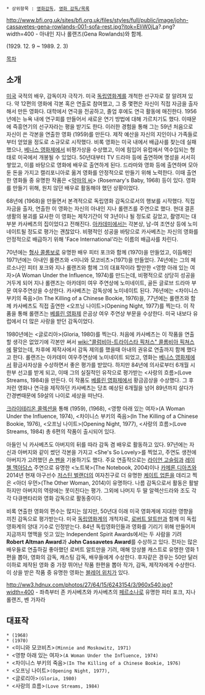  * 상위항목 : [[영화감독]], [[영화 감독/목록]]

http://www.bfi.org.uk/sites/bfi.org.uk/files/styles/full/public/image/john-cassavetes-gena-rowlands-001-sofa-rest.jpg?itok=EliW0jLa?.png?width=400
- 아내인 지나 롤랜즈(Gena Rowlands)와 함께.

{{{+2 John Cassavetes}}} (1929. 12. 9 ~ 1989. 2. 3)

[[목차]]
== 소개 ==
[[미국]] 국적의 배우, 감독이자 극작가. 미국 [[독립영화]]계를 개척한 선구자로 잘 알려져 있다. 약 12편의 영화에 각본 혹은 연출로 참여했고, 그 중 몇편은 자신이 직접 자금을 출자해서 만든 영화다. 대학에서 연극을 전공하고, 졸업 후에도 연극 활동에 매진한다. 1956년에는 뉴욕 내에 연구회를 만들어서 새로운 연기 방법에 대해 가르치기도 했다. 이때문에 즉흥연기의 선구자라는 평을 받기도 한다. 이러한 경험을 통해 그는 59년 처음으로 자신이 쓴 각본을 연출한 영화 <Shadows>(1959)를 만든다. 제작 예산을 자신의 지인이나 가족들로부터 얻었을 정도로 소규모로 시작했다. 비록 영화는 미국 내에서 배급사를 찾는데 실패했으나, [[베니스 영화제]]에서 비평가상을 수상했고, 이에 힘입어 유럽에서 역수입되는 형태로 미국에서 개봉될 수 있었다. 50년대부터 TV 드라마 등에 출연하며 명성을 서서히 쌓았고, 이를 바탕으로 영화에 배우로 출연하게 된다. 드라마와 영화 등에 출연하며 모아둔 돈을 가지고 캘리포니아로 옮겨 영화를 안정적으로 만들기 위해 노력한다. 이때 출연한 영화들 중 유명한 작품은 <[[악마의 씨]]> (Rosemary's Baby, 1968) 등이 있다. 영화를 만들기 위해, 원치 않던 배우로 활동해야 했던 상황이었다.

68년에 <Faces>(1968)을 만들면서 본격적으로 독립영화 감독으로서의 행보를 시작했다. 직접 자금을 출자, 연출한 이 영화는 자신의 아내인 지나 롤랜즈를 주연으로 했다. 현대 결혼생활의 붕괴를 묘사한 이 영화는 제작기간이 약 3년이나 될 정도로 길었고, 촬영지는 대부분 카사베츠의 집이었다고 전해진다. [[아카데미]]에서는 각본상, 남-여 조연상 등에 노미네이트될 정도로 평가는 괜찮았다. 비평적인 성공을 바탕으로 카사베츠는 자신의 영화를 안정적으로 배급하기 위해 'Face International'라는 이름의 배급사를 차린다.

70년에는 [[형사 콜롬보]]로 유명한 배우 피터 포크와 함께 <Husbands>(1970)을 만들었고, 이듬해인 1971년에는 아내인 롤랜즈와 <미니와 모코비츠>(1971)을 만들었다. 74년에는 그의 페르소나인 피터 포크와 지나 롤랜즈와 함께 그의 대표작이라 할만한 <영향 아래 있는 여자>(A Woman Under the Influence, 1974)를 만드는데, 비평적으로 상당히 성공을 거두게 되어 지나 롤랜즈는 아카데미 여우 주연상에 노미네이트, 골든 글로브 드라마 부문 여우주연상을 수상한다. 카사베츠는 감독상에 노미네이트 된다. 76년에는 <차이니스 부키의 죽음>(In The Killing of a Chinese Bookie, 1976)을, 77년에는 롤랜즈와 함께 카사베츠도 직접 출연한 <오프닝 나이트>(Opening Night, 1977)를 찍는다. 이 작품을 통해 롤랜즈는 [[베를린 영화제]] 은곰상 여우 주연상 부문을 수상한다. 미국 내보다 유럽에서 더 많은 사랑을 받던 감독이었다. 

1980년에는 <글로리아>(Gloria, 1980)를 찍는다. 처음에 카사베츠는 이 작품을 연출할 생각은 없었기에 각본만 써서 [[wiki:"콜럼비아-트라이스타 픽처스" 콜롬비아 픽쳐스]]에 팔았는데, 차후에 제작사에서 감독 제의를 했을때 아내의 권유로 연출까지 함께 했다고 한다. 롤랜즈는 아카데미 여우주연상에 노미네이트 되었고, 영화는 [[베니스 영화제]]에서 황금사자상을 수상하면서 좋은 평가를 받았다. 하지만 84년에 의사로부터 6개월 시한부 선고를 받게 되고, 이때 그의 실질적인 유작으로 평가받는 <사랑의 흐름>(Love Streams, 1984)을 만든다. 이 작품도 [[베를린 영화제]]에서 황금곰상을 수상했다. 그 후 저런 영화나 연극을 제작하던 카사베츠는 당초 예상된 6개월을 넘어 89년까지 살다가 간경변때문에 59살의 나이로 세상을 떠난다. 

[[크라이테리온 콜렉션]]을 통해 <Shadows>(1959), <Faces>(1968), <영향 아래 있는 여자>(A Woman Under the Influence, 1974), <차이니스 부키의 죽음>(In The Killing of a Chinese Bookie, 1976), <오프닝 나이트>(Opening Night, 1977), <사랑의 흐름>(Love Streams, 1984) 총 6편의 작품이 출시되어 있다.

아들인 닉 카사베츠도 아버지의 뒤를 따라 감독 겸 배우로 활동하고 있다. 97년에는 자신과 아버지와 같이 썼던 각본을 가지고  <She's So Lovely>를 찍었고, 주연도 생전에 아버지가 고려했던 [[숀 펜]]을 기용하기도 했다. 주요 연출작으로는 [[라이언 고슬링]]과 [[레이첼 맥아담스]] 주연으로 유명한 <노트북>(The Notebook, 2004)이나 [[카메론 디아즈]]와 2014년 현재 야구선수 [[저스틴 벌랜더]]의 여자친구로 더 유명한 [[케이트 업튼]]을 데리고 찍은 <아더 우먼>(The Other Woman, 2014)이 유명하다. 나름 감독으로서 활동은 활발하지만 아버지의 역량에는 못미친다는 평가. 그외에 나머지 두 딸 알렉산드라와 조도 각각 다큐멘타리와 영화 감독으로 활동중이다.

비록 연출한 영화의 편수는 많지는 않지만, 50년대 이래 미국 영화계에 지대한 영향을 끼친 감독으로 평가받는다. 미국 [[독립영화]]계의 개척자로, [[로버트 알트만]]과 함께 미 독립영화계의 양대 기수로 인정받는다. 84년 독립영화인들과 영화를 기리기 위해 만들어져 지금까지 명맥을 잇고 있는 Independent Spirit Awards에서는 두 사람을 기려 '''Robert Altman Award'''과 '''John Cassavetes Award'''를 수상하고 있다. 전자는 많은 배우들로 연출하길 좋아했던 로버트 알트만을 기려, 매해 앙상블 캐스트로 유명한 영화 1편을 뽑아, 영화의 감독, 캐스팅 감독, 배우들에게 수상한다. 후자같은 경우는 50만 달러 이하로 제작된 영화 중 가장 뛰어난 작품 한편을 뽑아 작가, 감독, 제작자에게 수상한다. 이 상을 받은 작품 중 유명한 영화는 [[블레어 위치]]가 있다. 

http://ww3.hdnux.com/photos/27/64/15/6243154/3/960x540.jpg?width=400
- 좌측부터 존 카사베츠와 카사베츠의 [[페르소나]]로 유명한 피터 포크, 지나 롤랜즈, 벤 가자라

== 대표작 ==
 * <Faces>(1968)
 * <Husbands>(1970)
 * <미니와 모코비츠>(Minnie and Moskowitz, 1971)
 * <영향 아래 있는 여자>(A Woman Under the Influence, 1974)
 * <차이니스 부키의 죽음>(In The Killing of a Chinese Bookie, 1976)
 * <오프닝 나이트>(Opening Night, 1977), 
 * <글로리아>(Gloria, 1980)
 * <사랑의 흐름>(Love Streams, 1984)
